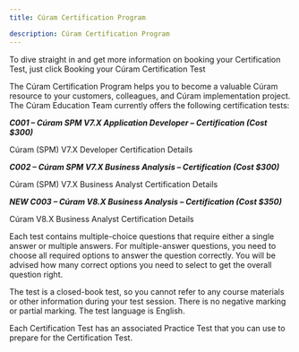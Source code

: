 ```yaml
---
title: Cúram Certification Program

description: Cúram Certification Program
---
```


To dive straight in and get more information on booking your Certification Test, just click <Link to="/spm/education/booking_tests">Booking your Cúram Certification Test</Link>

The Cúram Certification Program helps you to become a valuable Cúram resource to your customers, colleagues, and Cúram implementation project. The Cúram Education Team currently offers the following certification tests:

***C001 – Cúram SPM V7.X Application Developer – Certification (Cost $300)***

<Link to="/spm/education/dev_certification">Cúram (SPM) V7.X Developer Certification Details</Link>

***C002 – Cúram SPM V7.X Business Analysis – Certification (Cost $300)***

<Link to="/spm/education/ba_certification">Cúram (SPM) V7.X Business Analyst Certification Details</Link>

***NEW C003 – Cúram V8.X Business Analysis – Certification (Cost $350)***

<Link to="/spm/education/ba_certification_v8">Cúram V8.X Business Analyst Certification Details</Link>

Each test contains multiple-choice questions that require either a single answer or multiple answers. For multiple-answer questions, you need to choose all required options to answer the question correctly. You will be advised how many correct options you need to select to get the overall question right.

The test is a closed-book test, so you cannot refer to any course materials or other information during your test session. There is no negative marking or partial marking. The test language is English.

Each Certification Test has an associated Practice Test that you can use to prepare for the Certification Test.
